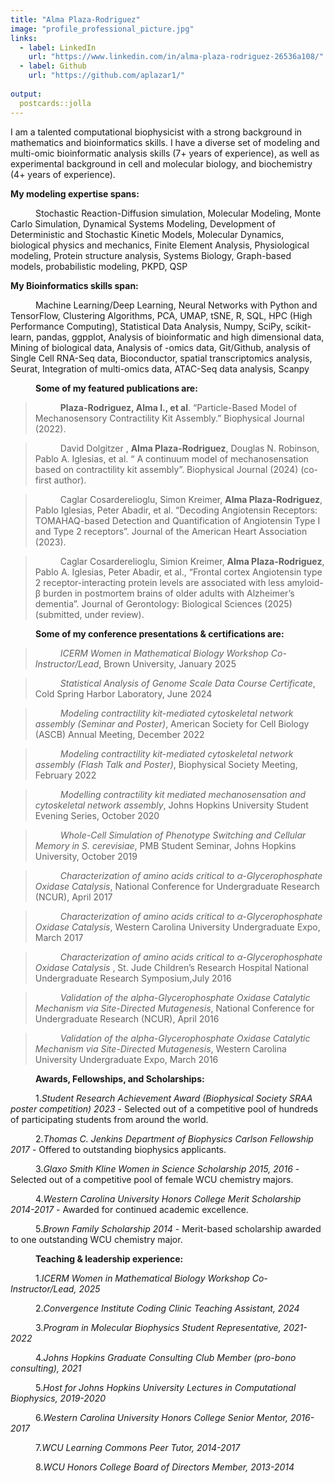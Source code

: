 ```yaml
---
title: "Alma Plaza-Rodriguez"
image: "profile_professional_picture.jpg"
links:
  - label: LinkedIn
    url: "https://www.linkedin.com/in/alma-plaza-rodriguez-26536a108/"
  - label: Github
    url: "https://github.com/aplazar1/"
      
output:
  postcards::jolla
---
```

 
I am a talented computational biophysicist with a strong background in mathematics and bioinformatics skills.	I have  a diverse set of modeling and multi-omic bioinformatic analysis skills (7+ years of experience), as well as experimental background in cell and molecular biology, and biochemistry (4+ years of experience). 

**My modeling expertise spans: **
<div style="text-indent: 40px;">
Stochastic Reaction-Diffusion simulation, Molecular Modeling, Monte Carlo Simulation, Dynamical Systems Modeling, Development of Deterministic and Stochastic Kinetic Models, Molecular Dynamics, biological physics and mechanics, Finite Element Analysis, Physiological modeling, Protein structure analysis, Systems Biology, Graph-based models, probabilistic modeling, PKPD, QSP

**My Bioinformatics skills span: **
<div style="text-indent: 40px;">
Machine Learning/Deep Learning, Neural Networks with Python and TensorFlow,  Clustering Algorithms, PCA, UMAP, tSNE, R, SQL, HPC (High Performance Computing), Statistical Data Analysis, Numpy, SciPy, scikit-learn, pandas, ggpplot, Analysis of bioinformatic and high dimensional data, Mining of biological data, Analysis of -omics data, Git/Github, analysis of Single Cell RNA-Seq data, Bioconductor, spatial transcriptomics analysis, Seurat, Integration of multi-omics data, ATAC-Seq data analysis, Scanpy

**Some of my featured publications are:**

>**Plaza-Rodriguez, Alma I., et al**. "Particle-Based Model of Mechanosensory Contractility Kit Assembly." Biophysical Journal (2022).

>David Dolgitzer , **Alma Plaza-Rodriguez**, Douglas N. Robinson, Pablo A. Iglesias, et al. “ A continuum model of mechanosensation based on contractility kit assembly”. Biophysical Journal (2024) (co-first author).

>Caglar Cosarderelioglu, Simon Kreimer, **Alma Plaza-Rodriguez**, Pablo Iglesias, Peter Abadir, et al. “Decoding Angiotensin Receptors: TOMAHAQ-based Detection and Quantification of Angiotensin Type I and Type 2 receptors”. Journal of the American Heart Association (2023).

>Caglar Cosarderelioglu, Simion Kreimer, **Alma Plaza-Rodriguez**, Pablo A. Iglesias, Peter Abadir, et al., “Frontal cortex Angiotensin type 2 receptor-interacting protein levels are associated with less amyloid-β burden in postmortem brains of older adults with Alzheimer’s dementia”. Journal of Gerontology: Biological Sciences (2025) (submitted, under review).

**Some of my conference presentations & certifications are:**

>*ICERM Women in Mathematical Biology Workshop Co-Instructor/Lead*, Brown University, January 2025

>*Statistical Analysis of Genome Scale Data Course Certificate*, Cold Spring Harbor Laboratory, June 2024

>*Modeling contractility kit-mediated cytoskeletal network assembly (Seminar and Poster)*, American Society for Cell Biology (ASCB) Annual Meeting, December 2022


>*Modeling contractility kit-mediated cytoskeletal network assembly (Flash Talk and Poster)*, Biophysical Society Meeting, February 2022

>*Modelling contractility kit mediated mechanosensation and cytoskeletal network assembly*, Johns Hopkins University Student Evening Series, October 2020 

>*Whole-Cell Simulation of Phenotype Switching and Cellular Memory in S. cerevisiae*, PMB Student Seminar, Johns Hopkins University, October 2019 

>*Characterization of amino acids critical to α-Glycerophosphate Oxidase Catalysis*, National Conference for Undergraduate Research (NCUR), April 2017 

>*Characterization of amino acids critical to α-Glycerophosphate Oxidase Catalysis*, Western Carolina University Undergraduate Expo, March 2017 

>*Characterization of amino acids critical to α-Glycerophosphate Oxidase Catalysis* , St. Jude Children’s Research Hospital National Undergraduate Research Symposium,July 2016  

>*Validation of the alpha-Glycerophosphate Oxidase Catalytic Mechanism via Site-Directed Mutagenesis*, National Conference for Undergraduate Research (NCUR), April 2016 

>*Validation of the alpha-Glycerophosphate Oxidase Catalytic Mechanism via Site-Directed Mutagenesis*, Western Carolina University Undergraduate Expo, March 2016 

**Awards, Fellowships, and Scholarships:**

1.*Student Research Achievement Award (Biophysical Society SRAA poster competition) 2023*
  - Selected out of a competitive pool of hundreds of participating students from around the world.

2.*Thomas C. Jenkins Department of Biophysics Carlson Fellowship 2017*
  -	Offered to outstanding biophysics applicants.

3.*Glaxo Smith Kline Women in Science Scholarship 2015, 2016*
  -	Selected out of a competitive pool of female WCU chemistry majors.

4.*Western Carolina University Honors College Merit Scholarship 2014-2017*
  -	Awarded for continued academic excellence.
 
5.*Brown Family Scholarship	2014*
  -	Merit-based scholarship awarded to one outstanding WCU chemistry major. 

**Teaching & leadership experience:**

1.*ICERM Women in Mathematical Biology Workshop Co-Instructor/Lead, 2025*

2.*Convergence Institute Coding Clinic Teaching Assistant, 2024*

3.*Program in Molecular Biophysics Student Representative, 2021-2022*

4.*Johns Hopkins Graduate Consulting Club Member (pro-bono consulting), 2021*

5.*Host for Johns Hopkins University Lectures in Computational Biophysics, 2019-2020*

6.*Western Carolina University Honors College Senior Mentor, 2016-2017*

7.*WCU Learning Commons Peer Tutor, 2014-2017*

8.*WCU Honors College Board of Directors Member, 2013-2014*





